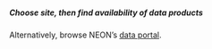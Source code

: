 ##### Choose site, then find availability of data products

Alternatively, browse NEON's [data portal](http://data.neonscience.org/static/browse.html).

